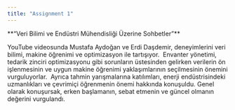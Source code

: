 ```yaml
---
title: "Assignment 1"
---
```


\*\*"Veri Bilimi ve Endüstri Mühendisliği Üzerine Sohbetler"\*\*

YouTube videosunda Mustafa Aydoğan ve Erdi Daşdemir, deneyimlerini veri bilimi, makine öğrenimi ve optimizasyon ile tartışıyor.  Envanter yönetimi, tedarik zinciri optimizasyonu gibi sorunların üstesinden gelirken verilerin ön işlenmesinin ve uygun makine öğrenimi yaklaşımlarının seçilmesinin önemini
vurguluyorlar.  Ayrıca tahmin yarışmalarına katılımları, enerji endüstrisindeki uzmanlıkları ve çevrimiçi
öğrenmenin önemi hakkında konuşuldu. Genel olarak konuşursak, erken başlamanın, sebat etmenin ve güncel olmanın değerini vurgulandı.
